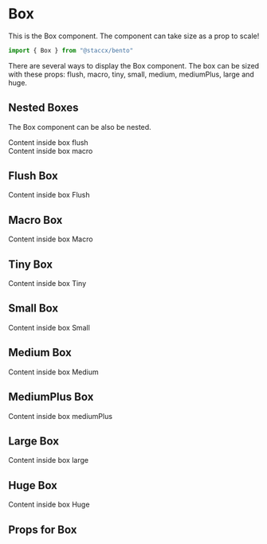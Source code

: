 
<Meta title="Components|Layout/Box" component={Box} />

# Box
This is the Box component. The component can take size as a prop to scale!


```javascript
import { Box } from "@staccx/bento"
```

There are several ways to display the Box component. The box can be sized with these props: flush, macro, tiny, small, medium, mediumPlus, large and huge.

## Nested Boxes
The Box component can be also be nested.

<Preview>
  <Story name="Nested box">
  <div style={{ backgroundColor: "#38618C", padding: 24, color: "white" }}>
    <Box size="flush">
        Content inside box flush
            <Box size="macro">
                <div style={{ backgroundColor: "#35A7FF", padding: 24, color: "white" }}>
                    Content inside box macro
                </div>
            </Box>
    </Box>
   </div>
  </Story>
</Preview>

## Flush Box

<Preview>
<Story name="Flush">
  <div style={{ backgroundColor: "#38618C", padding: 24, color: "white" }}>
    <Box size="flush">
        Content inside box Flush
    </Box>
    </div>
  </Story>
</Preview>

## Macro Box

<Preview>
<Story name="Macro">
  <div style={{ backgroundColor: "#38618C", padding: 24, color: "white" }}>
    <Box size="macro">
        Content inside box Macro
    </Box>
    </div>
  </Story>
</Preview>


## Tiny Box

<Preview>
<Story name="Tiny">
  <div style={{ backgroundColor: "#38618C", padding: 24, color: "white" }}>
    <Box size="tiny">
        Content inside box Tiny
    </Box>
    </div>
  </Story>
</Preview>


## Small Box

<Preview>
<Story name="Small">
  <div style={{ backgroundColor: "#38618C", padding: 24, color: "white" }}>
    <Box size="small">
        Content inside box Small
    </Box>
    </div>
  </Story>
</Preview>

## Medium Box

<Preview>
<Story name="Medium">
  <div style={{ backgroundColor: "#38618C", padding: 24, color: "white" }}>
    <Box size="medium">
        Content inside box Medium
    </Box>
    </div>
  </Story>
</Preview>

## MediumPlus Box

<Preview>
<Story name="Medium Plus">
  <div style={{ backgroundColor: "#38618C", padding: 24, color: "white" }}>
    <Box size="mediumPlus">
        Content inside box mediumPlus
    </Box>
    </div>
  </Story>
</Preview>

## Large Box

<Preview>
<Story name="Large">
  <div style={{ backgroundColor: "#38618C", padding: 24, color: "white" }}>
    <Box size="large">
        Content inside box large
    </Box>
    </div>
  </Story>
</Preview>

## Huge Box

<Preview>
<Story name="huge">
  <div style={{ backgroundColor: "#38618C", padding: 24, color: "white" }}>
    <Box size="huge">
        Content inside box Huge
    </Box>
    </div>
  </Story>
</Preview>

## Props for Box

<Props of={Box} />
